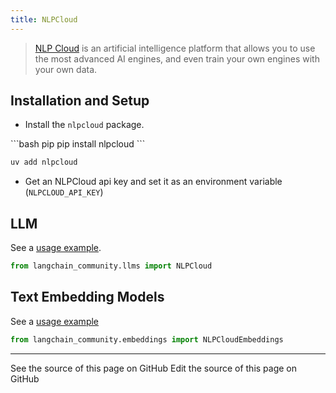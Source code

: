 ```yaml
---
title: NLPCloud
---
```


>[NLP Cloud](https://docs.nlpcloud.com/#introduction) is an artificial intelligence platform that allows you to use the most advanced AI engines, and even train your own engines with your own data.


## Installation and Setup

- Install the `nlpcloud` package.

<CodeGroup>
```bash pip
pip install nlpcloud
```

```bash uv
uv add nlpcloud
```
</CodeGroup>

- Get an NLPCloud api key and set it as an environment variable (`NLPCLOUD_API_KEY`)


## LLM

See a [usage example](/oss/python/integrations/llms/nlpcloud).

```python
from langchain_community.llms import NLPCloud
```

## Text Embedding Models

See a [usage example](/oss/python/integrations/text_embedding/nlp_cloud)

```python
from langchain_community.embeddings import NLPCloudEmbeddings
```

---

<CardGroup cols={2}>
  <Card title="View Source" icon="eye" href="https://github.com/langchain-ai/docs/blob/main/src/oss/python/integrations/providers/nlpcloud.mdx">
    See the source of this page on GitHub
  </Card>
  <Card title="Edit Source" icon="pen-to-square" href="https://github.com/langchain-ai/docs/edit/main/src/oss/python/integrations/providers/nlpcloud.mdx">
    Edit the source of this page on GitHub
  </Card>
</CardGroup>
